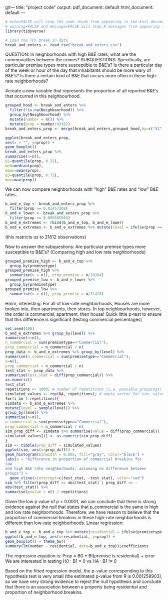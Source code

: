 git---
title: "project code"
output:
  pdf_document: default
  html_document: default
---

```{r, echo=FALSE, message=FALSE, warning=FALSE}
# echo=FALSE will stop the code chunk from appearing in the knit document
# warning=FALSE and message=FALSE will stop R messages from appearing in the knit document
library(tidyverse)
```


```{r, echo=FALSE, message=FALSE, warning=FALSE}
# Load the TPS break in data
break_and_enters <- read_csv("break_and_enters.csv")
```



QUESTION: In neighborhoods with high B&E rates, what are the commonalities between the crimes?
SUBQUESTIONS: 
Specifically, are particular premise types more susceptible to B&E’s? 
Is there a particular day of the week or hour of the day that inhabitants should be more wary of B&E’s? 
Is there a certain kind of B&E that occurs more often in these high-rate neighborhoods?

#create a new variable that represents the proportion of all reported B&E's that occurred in this neighbourhood.
```{r}
grouped_hood <- break_and_enters %>% 
  filter(!is.na(Neighbourhood)) %>%
  group_by(Neighbourhood) %>%
  mutate(number = n()) %>%
  mutate(prop = number/43302)
break_and_enters_prop <- merge(break_and_enters,grouped_hood,by=c("X1", "Index", "event_unique_id", "occurrencedate", "reporteddate", "premisetype", "offence", "reportedyear", "reportedmonth", "reportedday", "reporteddayofyear", "reporteddayofweek", "reportedhour", "occurrenceyear", "occurrencemonth", "occurrenceday", "occurrencedayofyear", "occurrencedayofweek", "occurrencehour", "MCI", "Division", "Hood_ID", "Long", "Lat"))
```
 
```{r}
ggplot(break_and_enters_prop,
aes(x = "", y=prop)) +
geom_boxplot()
break_and_enters_prop %>%
summarise(n=n(),
Q1=quantile(prop, 0.25),
med=median(prop),
mean=mean(prop),
Q3=quantile(prop, 0.75),
max=max(prop))
```

We can now compare neighborhoods with "high" B&E rates and "low" B&E rates.

```{r}
b_and_e_top <- break_and_enters_prop %>%
  filter(prop >= 0.01457208)
b_and_e_lower <- break_and_enters_prop %>%
  filter(prop <= 0.005565563)
b_and_e_extremes <- rbind(b_and_e_top, b_and_e_lower)
b_and_e_extremes <- b_and_e_extremes %>% mutate(level = ifelse(prop >= 0.01457208, "high", "low"))

```

(this restricts us to 21812 observations)

Now to answer the subquestions:
Are particular premise types more susceptible to B&E’s? (Comparing high and low rate neighborhoods)

```{r}
grouped_premise_high <- b_and_e_top %>%
  group_by(premisetype)
grouped_premise_high %>%
  summarise(n = n(), prop_premise = n/10394)
grouped_premise_low <- b_and_e_lower %>%
  group_by(premisetype)
grouped_premise_low %>%
  summarise(n = n(), prop_premise = n/11418)
```
Hmm, interesting. For all of low-rate neighborhoods, Houses are more broken into, then apartments, then stores. In top neighbourhoods, however, the order is commercial, apartment, then house!
Quick little p-test to ensure that this difference is significant (testing commercial percentages)
```{r}
set.seed(100)
b_and_e_extremes %>% group_by(level) %>%
summarise(n=n(),
n_commercial = sum(premisetype=="Commercial"),
prop_commercial = n_commercial / n)
prop_data <- b_and_e_extremes %>% group_by(level) %>%
summarise(n_commercial = sum(premisetype=="Commercial"),
n=n(),
prop_commercial = n_commercial / n)
test_stat <- prop_data %>%
summarise(test_stat = diff(prop_commercial)) %>%
as.numeric()
test_stat
repetitions <- 1000; # number of repetitions (i.e. possible groupings)
simulated_values <- rep(NA, repetitions); # empty vector for sim. values
for(i in 1:repetitions){
simdata <- b_and_e_extremes %>%
mutate(level = sample(level)) %>%
group_by(level) %>%
summarise(n=n(),
n_commercial = sum(premisetype=="Commercial"),
prop_commercial = n_commercial / n)
sim_prop_diff <- simdata %>% summarise(value = diff(prop_commercial))
simulated_values[i] <- as.numeric(sim_prop_diff)
}
sim <- tibble(prop_diff = simulated_values)
ggplot(sim, aes(x=prop_diff)) +
geom_histogram(binwidth = 0.005, fill="gray", color="black") +
labs(x = "Difference in proportion of commercial breakins for
low
and high B&E rate neighborhoods, assuming no difference between
groups") + 
  geom_vline(xintercept=c(test_stat, -test_stat), color="red")
sim %>% filter(prop_diff >= abs(test_stat) | prop_diff <= -
abs(test_stat)) %>%
summarise(pvalue = n() / repetitions)
```
Given the low p value of p < 0.0001, we can conclude that there is strong evidence against the null that states that p_commercial is the same in high and low rate neighborhoods. Therefore, we have reason to believe that the proportion of commercial breakins in these high-rate neighborhoods is different than low-rate neighborhoods. 
Linear regression: 
```{r}
b_and_e_top <- b_and_e_top %>% mutate(residential = ifelse(premisetype == "House" | premisetype == "Apartment", "Yes", "No")) 
ggplot(b_and_e_top, aes(x=residential, y=prop)) +
geom_boxplot() + theme_bw()
summary(lm(number ~ residential, data=b_and_e_top))$coefficients

```
The regression equation is:
Prop = B0 + BI(premise is residential) + error
We are interested in testing
H0 : B1 = 0
vs
HA : B1 != 0

Based on the fitted regression model, the p-value corresponding to this hypothesis test is very small (the
estimated p-value from R is 0.001258903), so we have very strong evidence to reject the null hypothesis and
conclude that there is an association between a property being residential and proportion of neighborhood breakins.
